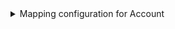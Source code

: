 <details>

<summary>Mapping configuration for Account</summary>

```yaml showLineNumbers
createMissingRelatedEntities: true
deleteDependentEntities: true
resources:
  - kind: account
    selector:
      query: "true"
    port:
      entity:
        mappings:
          identifier: .Id
          title: .Name
          blueprint: '"octopusAccount"'
          properties:
            name: .Name
            accountType: .AccountType
            description: .Description
            environmentIds: .EnvironmentIds
            tenantedDeploymentParticipation: .TenantedDeploymentParticipation
            tenantIds: .TenantIds
            tenantTags: .TenantTags
```

</details>
